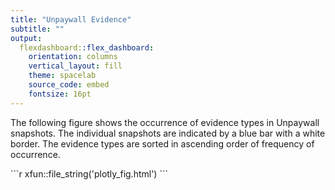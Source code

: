 ```yaml
---
title: "Unpaywall Evidence"
subtitle: ""
output:
  flexdashboard::flex_dashboard:
    orientation: columns
    vertical_layout: fill
    theme: spacelab
    source_code: embed
    fontsize: 16pt
---
```


The following figure shows the occurrence of evidence types in Unpaywall snapshots. The individual snapshots are indicated by a blue bar with a white border. The evidence types are sorted in ascending order of frequency of occurrence.

````{=html}
```r
xfun::file_string('plotly_fig.html')
```
````
